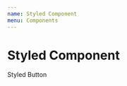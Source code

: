 ```yaml
---
name: Styled Component
menu: Components
---
```



# Styled Component
  
<Playground>
    <Styled background="danger">
        <Styled as={'button'} 
            margin="lg" 
            color={{
                base: "success",
                hover: "warning"
            }}
            background={{
                base: "warning",
                hover: "success"
            }}
            borderRadius={{
                base: "5px 20px",
                hover: "20px 5px"
            }}
            cursor="pointer"
        >
            Styled Button
        </Styled>
    </Styled>
</Playground>
